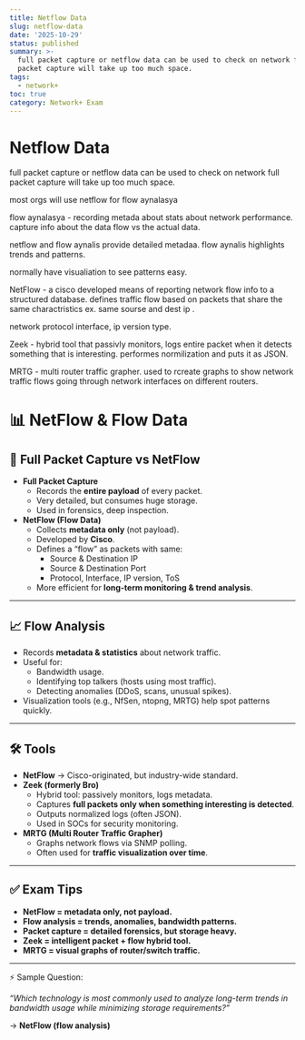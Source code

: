 ```yaml
---
title: Netflow Data
slug: netflow-data
date: '2025-10-29'
status: published
summary: >-
  full packet capture or netflow data can be used to check on network full
  packet capture will take up too much space.
tags:
  - network+
toc: true
category: Network+ Exam
---
```


# Netflow Data

full packet capture or netflow data can be used to check on network full packet capture will take up too much space. 

most orgs will use netflow for flow aynalasya

flow aynalasya - recording metada about stats about network performance. capture info about the data flow vs the actual data. 

netflow and flow aynalis provide detailed metadaa. flow aynalis highlights trends and patterns. 

normally have visualiation to see patterns easy. 

NetFlow - a cisco developed means of reporting network flow info to a structured database. defines traffic flow based on packets that share the same charactristics ex. same sourse and dest ip . 

network protocol interface, ip version type. 

Zeek -  hybrid tool that passivly monitors, logs entire packet when it detects something that is interesting. performes normilization and puts it as JSON.

MRTG - multi router traffic grapher. used to rcreate graphs to show network traffic flows going through network interfaces on different routers. 

# 📊 NetFlow & Flow Data

## 🔑 Full Packet Capture vs NetFlow

- **Full Packet Capture**
    - Records the **entire payload** of every packet.
    - Very detailed, but consumes huge storage.
    - Used in forensics, deep inspection.
- **NetFlow (Flow Data)**
    - Collects **metadata only** (not payload).
    - Developed by **Cisco**.
    - Defines a “flow” as packets with same:
        - Source & Destination IP
        - Source & Destination Port
        - Protocol, Interface, IP version, ToS
    - More efficient for **long-term monitoring & trend analysis**.

---

## 📈 Flow Analysis

- Records **metadata & statistics** about network traffic.
- Useful for:
    - Bandwidth usage.
    - Identifying top talkers (hosts using most traffic).
    - Detecting anomalies (DDoS, scans, unusual spikes).
- Visualization tools (e.g., NfSen, ntopng, MRTG) help spot patterns quickly.

---

## 🛠️ Tools

- **NetFlow** → Cisco-originated, but industry-wide standard.
- **Zeek (formerly Bro)**
    - Hybrid tool: passively monitors, logs metadata.
    - Captures **full packets only when something interesting is detected**.
    - Outputs normalized logs (often JSON).
    - Used in SOCs for security monitoring.
- **MRTG (Multi Router Traffic Grapher)**
    - Graphs network flows via SNMP polling.
    - Often used for **traffic visualization over time**.

---

## ✅ Exam Tips

- **NetFlow = metadata only, not payload.**
- **Flow analysis = trends, anomalies, bandwidth patterns.**
- **Packet capture = detailed forensics, but storage heavy.**
- **Zeek = intelligent packet + flow hybrid tool.**
- **MRTG = visual graphs of router/switch traffic.**

---

⚡ Sample Question:

*“Which technology is most commonly used to analyze long-term trends in bandwidth usage while minimizing storage requirements?”*

→ **NetFlow (flow analysis)**
